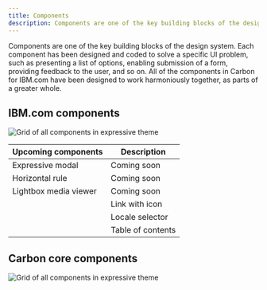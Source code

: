 ```yaml
---
title: Components
description: Components are one of the key building blocks of the design system.
---
```


<PageDescription>

Components are one of the key building blocks of the design system. Each component has been designed and coded to solve a specific UI problem, such as presenting a list of options, enabling submission of a form, providing feedback to the user, and so on. All of the components in Carbon for IBM.com have been designed to work harmoniously together, as parts of a greater whole.

</PageDescription>


## IBM.com components 

![Grid of all components in expressive theme](../../images/component/overview/CarbonforIBM.com_Componets.jpg)


| Upcoming components                            | Description                                                                                                             |
 | ---------------------------------------------- | ------------------------------------------------------------------------------------------------------------ |
 | Expressive modal     | Coming soon |
  | Horizontal rule     | Coming soon |
   | Lightbox media viewer     | Coming soon |
    | Link with icon     | Coming soon |
        | Locale selector     | Coming soon |
            | Table of contents     | Coming soon |
   

## Carbon core components 

![Grid of all components in expressive theme](../../images/component/overview/CarbonCoreComponents.jpg)
